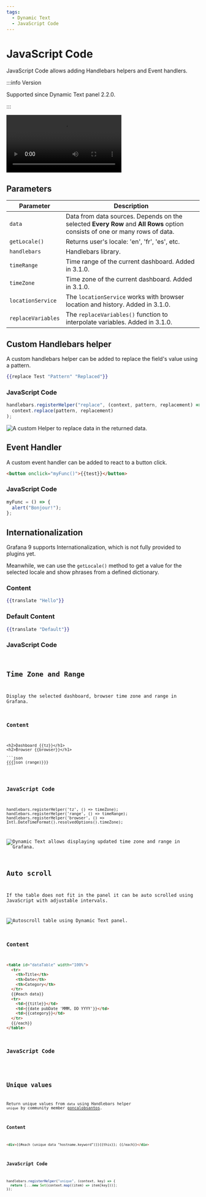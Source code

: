 ```yaml
---
tags:
  - Dynamic Text
  - JavaScript Code
---
```



# JavaScript Code

JavaScript Code allows adding Handlebars helpers and Event handlers.

:::info Version

Supported since Dynamic Text panel 2.2.0.

:::

<Video
  src="https://www.youtube.com/embed/lJqk5Gobec4"
  title="JavaScript code in the Dynamic text panel."
/>

## Parameters

| Parameter          | Description                                                                                                                 |
| ------------------ | --------------------------------------------------------------------------------------------------------------------------- |
| `data`             | Data from data sources. Depends on the selected **Every Row** and **All Rows** option consists of one or many rows of data. |
| `getLocale()`      | Returns user's locale: 'en', 'fr', 'es', etc.                                                                               |
| `handlebars`       | Handlebars library.                                                                                                         |
| `timeRange`        | Time range of the current dashboard. Added in 3.1.0.                                                                        |
| `timeZone`         | Time zone of the current dashboard. Added in 3.1.0.                                                                         |
| `locationService`  | The `locationService` works with browser location and history. Added in 3.1.0.                                              |
| `replaceVariables` | The `replaceVariables()` function to interpolate variables. Added in 3.1.0.                                                 |

## Custom Handlebars helper

A custom handlebars helper can be added to replace the field's value using a pattern.

```handlebars
{{replace Test "Pattern" "Replaced"}}
```

### JavaScript Code

```js
handlebars.registerHelper("replace", (context, pattern, replacement) =>
  context.replace(pattern, replacement)
);
```

<Image
  title="A custom Helper to replace data in the returned data."
  src="/img/plugins/volkovlabs-dynamictext-panel/replace.png"
/>

## Event Handler

A custom event handler can be added to react to a button click.

```html
<button onclick="myFunc()">{{test}}</button>
```

### JavaScript Code

```js
myFunc = () => {
  alert("Bonjour!");
};
```

## Internationalization

Grafana 9 supports Internationalization, which is not fully provided to plugins yet.

Meanwhile, we can use the `getLocale()` method to get a value for the selected locale and show phrases from a defined dictionary.

### Content

```handlebars
{{translate "Hello"}}
```

### Default Content

```handlebars
{{translate "Default"}}
```

### JavaScript Code

<Code
  url="https://github.com/VolkovLabs/volkovlabs.io/blob/main/docs/volkovlabs-dynamictext-panel/translate.js"
  language="js"
/>

## Time Zone and Range

Display the selected dashboard, browser time zone and range in Grafana.

### Content

````
<h2>Dashboard {{tz}}</h1>
<h2>Browser {{browser}}</h1>

```json
{{{json (range)}}}
```
````

### JavaScript Code

```
handlebars.registerHelper('tz', () => timeZone);
handlebars.registerHelper('range', () => timeRange);
handlebars.registerHelper('browser', () => Intl.DateTimeFormat().resolvedOptions().timeZone);
```

<Image
  title="Dynamic Text allows displaying updated time zone and range in Grafana."
  src="/img/plugins/volkovlabs-dynamictext-panel/time.png"
/>

## Auto scroll

If the table does not fit in the panel it can be auto scrolled using JavaScript with adjustable intervals.

<Image
  title="Autoscroll table using Dynamic Text panel."
  src="/img/plugins/volkovlabs-dynamictext-panel/scroll.gif"
/>

### Content

```html
<table id="dataTable" width="100%">
  <tr>
    <th>Title</th>
    <th>Date</th>
    <th>Category</th>
  </tr>
  {{#each data}}
  <tr>
    <td>{{title}}</td>
    <td>{{date pubDate 'MMM, DD YYYY'}}</td>
    <td>{{category}}</td>
  </tr>
  {{/each}}
</table>
```

### JavaScript Code

<Code
  url="https://github.com/VolkovLabs/volkovlabs.io/blob/main/docs/volkovlabs-dynamictext-panel/scroll.js"
  language="js"
/>

## Unique values

Return unique values from `data` using Handlebars helper `unique` by community member [goncalobsantos](https://community.grafana.com/u/goncalobsantos).

### Content

```html
<div>{{#each (unique data "hostname.keyword")}}{{this}}; {{/each}}</div>
```

### JavaScript Code

```js
handlebars.registerHelper("unique", (context, key) => {
  return [...new Set(context.map((item) => item[key]))];
});
```
